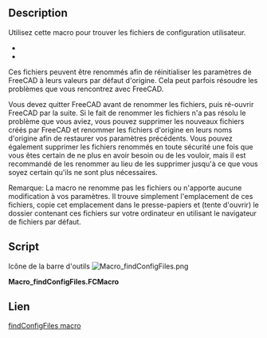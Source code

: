 <languages/>

{{Macro/fr
|Name=findConfigFiles
|Icon=Macro_findConfigFiles.png
|Description=Utilisez cette macro pour rechercher les fichiers de configuration de vos paramètres utilisateur, c'est-à-dire <br/>'''system.cfg'''<br/>'''user.cfg'''<br/> Ces fichiers peuvent être renommés dans afin de réinitialiser les paramètres de FreeCAD à leurs valeurs par défaut d'origine. Cela peut parfois résoudre les problèmes que vous rencontrez avec FreeCAD. <br/> Vous devez quitter FreeCAD avant de renommer les fichiers, puis rouvrir FreeCAD par la suite. Si renommer les fichiers n'a pas résolu le problème que vous rencontriez, vous pouvez supprimer les nouveaux fichiers créés par FreeCAD et renommer les fichiers d'origine à leurs noms d'origine afin de restaurer vos paramètres précédents. Vous pouvez également supprimer en toute sécurité les fichiers renommés une fois que vous êtes certain que vous n'en avez plus besoin ou que vous ne les souhaitez plus, mais il est recommandé de les renommer au lieu de les supprimer jusqu'à ce que vous soyez certain qu'ils ne sont plus nécessaires. <br/> Remarque: la macro ne renommer les fichiers ou apporter des modifications à vos paramètres. Elle trouve simplement l'emplacement de ces fichiers, copie cet emplacement dans le presse-papiers et (tente d'ouvrir) le dossier contenant ces fichiers sur votre ordinateur à l'aide du navigateur de fichiers par défaut.
|Author=TheMarkster
|Version=2022.03.15
|Date=2022-03-15
|FCVersion=Tous
|Download=[https://www.freecadweb.org/wiki/images/b/b5/Macro_findConfigFiles.png Icône de la barre d'outils]
}}

==Description==

Utilisez cette macro pour trouver les fichiers de configuration utilisateur.
* {{incode|system.cfg}}
* {{incode|user.cfg}}

Ces fichiers peuvent être renommés afin de réinitialiser les paramètres de FreeCAD à leurs valeurs par défaut d'origine. Cela peut parfois résoudre les problèmes que vous rencontrez avec FreeCAD.

Vous devez quitter FreeCAD avant de renommer les fichiers, puis ré-ouvrir FreeCAD par la suite. Si le fait de renommer les fichiers n'a pas résolu le problème que vous aviez, vous pouvez supprimer les nouveaux fichiers créés par FreeCAD et renommer les fichiers d'origine en leurs noms d'origine afin de restaurer vos paramètres précédents. Vous pouvez également supprimer les fichiers renommés en toute sécurité une fois que vous êtes certain de ne plus en avoir besoin ou de les vouloir, mais il est recommandé de les renommer au lieu de les supprimer jusqu'à ce que vous soyez certain qu'ils ne sont plus nécessaires.

Remarque: La macro ne renomme pas les fichiers ou n'apporte aucune modification à vos paramètres. Il trouve simplement l'emplacement de ces fichiers, copie cet emplacement dans le presse-papiers et (tente d'ouvrir) le dossier contenant ces fichiers sur votre ordinateur en utilisant le navigateur de fichiers par défaut.

==Script==

Icône de la barre d'outils [[Image:Macro_findConfigFiles.png]]

'''Macro_findConfigFiles.FCMacro'''

{{MacroCode|code=
# -*- coding: utf-8 -*-
import FreeCAD
import subprocess, os 
from PySide import QtCore,QtGui
import platform 
__title__ = "findConfigFiles"
__author__ = "TheMarkster"
__url__ = "https://www.freecadweb.org/wiki/Macro_findConfigFiles"
__Wiki__ = "http://www.freecadweb.org/wiki/index.php?title=Macro_findConfigFiles"
__date__ = "2022.03.15" 
__version__ = __date__


"""A macro to help with user configuration files --<TheMarkster>"""

clipboard = QtGui.QApplication.clipboard()
sys = platform.system()
userFolder = App.getUserConfigDir() if hasattr(App,"getUserConfigDir") else App.getUserAppDataDir()

msgBox = QtGui.QMessageBox()
msgBox.setWindowTitle('findConfigFiles macro')
msgBox.setTextFormat(QtCore.Qt.RichText)
#msgBox.setStandardButtons(QtGui.QMessageBox.Ok.__or__(QtGui.QMessageBox.Cancel))
#__or__() is deprecated in python 3.8 and the pipe symbol interferes with addon manager, so add buttons separately
msgBox.addButton(QtGui.QMessageBox.Ok)
msgBox.addButton(QtGui.QMessageBox.Cancel)
msgBox.addButton("Copy to Clipboard and Open",QtGui.QMessageBox.ApplyRole)

#HTML tags are part of the source -- do not edit
#thanks to user C4e for help with the paragraph formatting
msg = """
 These files are located here on your system:
 <p>
    <b><font color = 'blue'>""" + userFolder + """</font></b>
 </p>
 <p>
 This macro was created to support you in renaming the configuration files of your user application. 
 This can <i>sometimes</i> correct some issues you are having using FreeCAD.
 If it doesn't work you can always go back and rename them back to their original names.
 </p>
 <p>
 To reset your configuration settings, exit FreeCAD and rename these 2 files:
 <ul>
    <li><b><font color='blue'>system.cfg</font></b>
    <li><b><font color = 'blue'>user.cfg</font></b>
 </ul>
 Rename them e.g. to user/system.cfg.backup or something similar.
 </p>
 <p>
 When you press OK the macro will attempt to open the folder location for you, but 
 you might need to open it manually if this doesn't work.
 </p>
 <p>
 Renaming these files will reset <i>all</i> of your FreeCAD settings back to default.
 </p>
 <p>
 (This macro does <i>not</i> make any changes to these files or to your user settings.)</p>
 """


msgBox.setText(msg)
ok = msgBox.exec_()
if ok==0:
    clipboard.setText(userFolder)
if ok == QtGui.QMessageBox.Ok or ok==0:
    if 'Windows' in sys:
        subprocess.Popen('start explorer.exe '+userFolder, shell=True)
    elif 'Linux' in sys:
        os.system("xdg-open '%s'" % userFolder)
    elif 'Darwin' in sys:
        subprocess.Popen(["open", userFolder])
    else:
        msgBox = QtGui.QMessageBox()
        msg = "We were unable to determine your platform, and thus cannot open your '+userFolder+' for you, but you can still do it manually.\n"
        msgBox.exec_()}}

==Lien==

[https://forum.freecadweb.org/viewtopic.php?f=22&t=29888 findConfigFiles macro]
